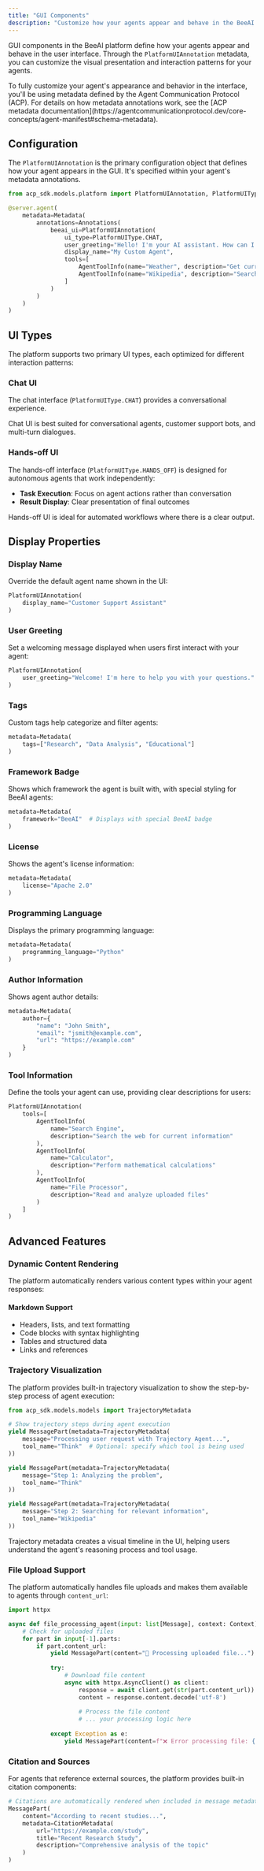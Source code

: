 ```yaml
---
title: "GUI Components"
description: "Customize how your agents appear and behave in the BeeAI platform interface"
---
```


GUI components in the BeeAI platform define how your agents appear and behave in the user interface. Through the `PlatformUIAnnotation` metadata, you can customize the visual presentation and interaction patterns for your agents.

<Note>
To fully customize your agent's appearance and behavior in the interface, you'll be using metadata defined by the Agent Communication Protocol (ACP). For details on how metadata annotations work, see the [ACP metadata documentation](https://agentcommunicationprotocol.dev/core-concepts/agent-manifest#schema-metadata).
</Note>

## Configuration

The `PlatformUIAnnotation` is the primary configuration object that defines how your agent appears in the GUI. It's specified within your agent's metadata annotations.

```python
from acp_sdk.models.platform import PlatformUIAnnotation, PlatformUIType

@server.agent(
    metadata=Metadata(
        annotations=Annotations(
            beeai_ui=PlatformUIAnnotation(
                ui_type=PlatformUIType.CHAT,
                user_greeting="Hello! I'm your AI assistant. How can I help you today?",
                display_name="My Custom Agent",
                tools=[
                    AgentToolInfo(name="Weather", description="Get current weather information"),
                    AgentToolInfo(name="Wikipedia", description="Search Wikipedia articles"),
                ]
            )
        )
    )
)
```

## UI Types

The platform supports two primary UI types, each optimized for different interaction patterns:

### Chat UI

The chat interface (`PlatformUIType.CHAT`) provides a conversational experience.

<Info>
    Chat UI is best suited for conversational agents, customer support bots, and multi-turn dialogues.
</Info>

### Hands-off UI

The hands-off interface (`PlatformUIType.HANDS_OFF`) is designed for autonomous agents that work independently:

- **Task Execution**: Focus on agent actions rather than conversation
- **Result Display**: Clear presentation of final outcomes

<Info>
    Hands-off UI is ideal for automated workflows where there is a clear output.
</Info>

## Display Properties

### Display Name

Override the default agent name shown in the UI:

```python
PlatformUIAnnotation(
    display_name="Customer Support Assistant"
)
```

### User Greeting

Set a welcoming message displayed when users first interact with your agent:

```python
PlatformUIAnnotation(
    user_greeting="Welcome! I'm here to help you with your questions."
)
```

### Tags

Custom tags help categorize and filter agents:

```python
metadata=Metadata(
    tags=["Research", "Data Analysis", "Educational"]
)
```

### Framework Badge

Shows which framework the agent is built with, with special styling for BeeAI agents:

```python
metadata=Metadata(
    framework="BeeAI"  # Displays with special BeeAI badge
)
```

### License

Shows the agent's license information:

```python
metadata=Metadata(
    license="Apache 2.0"
)
```

### Programming Language

Displays the primary programming language:

```python
metadata=Metadata(
    programming_language="Python"
)
```

### Author Information

Shows agent author details:

```python
metadata=Metadata(
    author={
        "name": "John Smith",
        "email": "jsmith@example.com",
        "url": "https://example.com"
    }
)
```

### Tool Information

Define the tools your agent can use, providing clear descriptions for users:

```python
PlatformUIAnnotation(
    tools=[
        AgentToolInfo(
            name="Search Engine",
            description="Search the web for current information"
        ),
        AgentToolInfo(
            name="Calculator",
            description="Perform mathematical calculations"
        ),
        AgentToolInfo(
            name="File Processor",
            description="Read and analyze uploaded files"
        )
    ]
)
```

## Advanced Features

### Dynamic Content Rendering

The platform automatically renders various content types within your agent responses:

#### Markdown Support
- Headers, lists, and text formatting
- Code blocks with syntax highlighting
- Tables and structured data
- Links and references

### Trajectory Visualization

The platform provides built-in trajectory visualization to show the step-by-step process of agent execution:

```python
from acp_sdk.models.models import TrajectoryMetadata

# Show trajectory steps during agent execution
yield MessagePart(metadata=TrajectoryMetadata(
    message="Processing user request with Trajectory Agent...",
    tool_name="Think"  # Optional: specify which tool is being used
))

yield MessagePart(metadata=TrajectoryMetadata(
    message="Step 1: Analyzing the problem",
    tool_name="Think"
))

yield MessagePart(metadata=TrajectoryMetadata(
    message="Step 2: Searching for relevant information",
    tool_name="Wikipedia"
))
```

<Info>
    Trajectory metadata creates a visual timeline in the UI, helping users understand the agent's reasoning process and tool usage.
</Info>

### File Upload Support

The platform automatically handles file uploads and makes them available to agents through `content_url`:

```python
import httpx

async def file_processing_agent(input: list[Message], context: Context):
    # Check for uploaded files
    for part in input[-1].parts:
        if part.content_url:
            yield MessagePart(content="📁 Processing uploaded file...")
            
            try:
                # Download file content
                async with httpx.AsyncClient() as client:
                    response = await client.get(str(part.content_url))
                    content = response.content.decode('utf-8')
                    
                    # Process the file content
                    # ... your processing logic here
                    
            except Exception as e:
                yield MessagePart(content=f"❌ Error processing file: {str(e)}")
```

### Citation and Sources

For agents that reference external sources, the platform provides built-in citation components:

```python
# Citations are automatically rendered when included in message metadata
MessagePart(
    content="According to recent studies...",
    metadata=CitationMetadata(
        url="https://example.com/study",
        title="Recent Research Study",
        description="Comprehensive analysis of the topic"
    )
)
```

